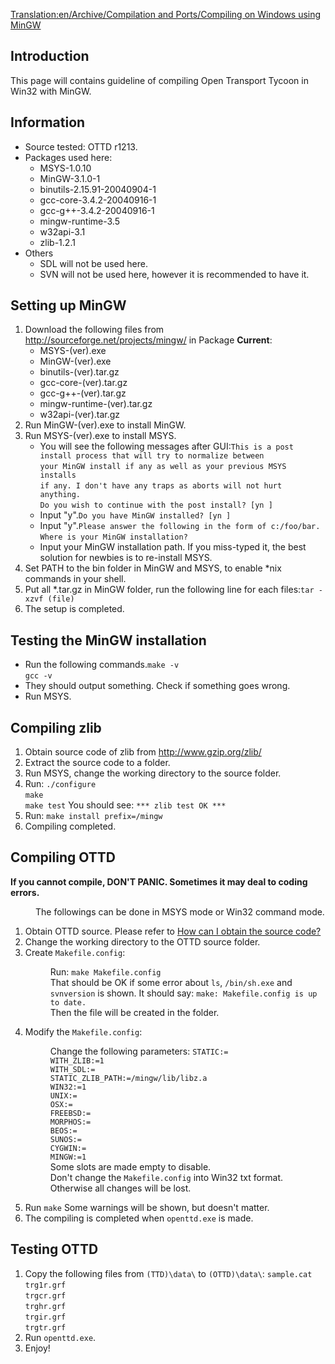 [[Translation:en/Archive/Compilation and Ports/Compiling on Windows using MinGW]]
==Introduction==
This page will contains guideline of compiling Open Transport Tycoon in Win32 with MinGW.
==Information==
* Source tested: OTTD r1213.
* Packages used here:
** MSYS-1.0.10
** MinGW-3.1.0-1
** binutils-2.15.91-20040904-1
** gcc-core-3.4.2-20040916-1
** gcc-g++-3.4.2-20040916-1
** mingw-runtime-3.5
** w32api-3.1
** zlib-1.2.1
* Others
** SDL will not be used here.
** SVN will not be used here, however it is recommended to have it.

==Setting up MinGW==
# Download the following files from http://sourceforge.net/projects/mingw/ in Package '''Current''':
#* MSYS-(ver).exe
#* MinGW-(ver).exe
#* binutils-(ver).tar.gz
#* gcc-core-(ver).tar.gz
#* gcc-g++-(ver).tar.gz
#* mingw-runtime-(ver).tar.gz
#* w32api-(ver).tar.gz
# Run MinGW-(ver).exe to install MinGW.
# Run MSYS-(ver).exe to install MSYS.
#* You will see the following messages after GUI:<box><code>This is a post install process that will try to normalize between<br>your MinGW install if any as well as your previous MSYS installs<br>if any.  I don't have any traps as aborts will not hurt anything.<br>Do you wish to continue with the post install? [yn ]</code></box>
#* Input "y".<box><code>Do you have MinGW installed? [yn ]</code></box>
#* Input "y".<box><code>Please answer the following in the form of c:/foo/bar.<br>Where is your MinGW installation?</code></box>
#* Input your MinGW installation path.  If you miss-typed it, the best solution for newbies is to re-install MSYS.
# Set PATH to the bin folder in MinGW and MSYS, to enable *nix commands in your shell.
# Put all *.tar.gz in MinGW folder, run the following line for each files:<box><code>tar -xzvf (file)</code></box>
# The setup is completed.

==Testing the MinGW installation==
* Run the following commands.<box><code>make -v<br>gcc -v</code></box>
* They should output something.  Check if something goes wrong.
* Run MSYS.

==Compiling zlib==
# Obtain source code of zlib from http://www.gzip.org/zlib/
# Extract the source code to a folder.
# Run MSYS, change the working directory to the source folder.
# Run: <box><code>./configure<br>make<br>make test</code></box> You should see: <box><code>*** zlib test OK ***</code></box>
# Run: <box><code>make install prefix=/mingw</code></box>
# Compiling completed.

==Compiling OTTD==
'''If you cannot compile, DON'T PANIC.  Sometimes it may deal to coding errors.'''
: The followings can be done in MSYS mode or Win32 command mode.
# Obtain OTTD source.  Please refer to [[en/Development/FAQ development#how-can-i-obtain-the-source-code|How can I obtain the source code?]]
# Change the working directory to the OTTD source folder.
# Create <code>Makefile.config</code>:
#: Run: <box><code>make Makefile.config</code></box>
#: That should be OK if some error about <code>ls</code>, <code>/bin/sh.exe</code> and <code>svnversion</code> is shown.  It should say: <box><code>make: Makefile.config is up to date.</code></box>
#: Then the file will be created in the folder.
# Modify the <code>Makefile.config</code>:
#: Change the following parameters: <box><code>STATIC:=<br>WITH_ZLIB:=1<br>WITH_SDL:=<br>STATIC_ZLIB_PATH:=/mingw/lib/libz.a<br>WIN32:=1<br>UNIX:=<br>OSX:=<br>FREEBSD:=<br>MORPHOS:=<br>BEOS:=<br>SUNOS:=<br>CYGWIN:=<br>MINGW:=1</code></box>
#: Some slots are made empty to disable.
#: Don't change the <code>Makefile.config</code> into Win32 txt format.  Otherwise all changes will be lost.
# Run <box><code>make</code></box> Some warnings will be shown, but doesn't matter.
# The compiling is completed when <code>openttd.exe</code> is made.

==Testing OTTD==
# Copy the following files from <code>(TTD)\data\</code> to <code>(OTTD)\data\</code>: <box><code>sample.cat<br>trg1r.grf<br>trgcr.grf<br>trghr.grf<br>trgir.grf<br>trgtr.grf</code></box>
# Run <code>openttd.exe</code>.
# Enjoy!